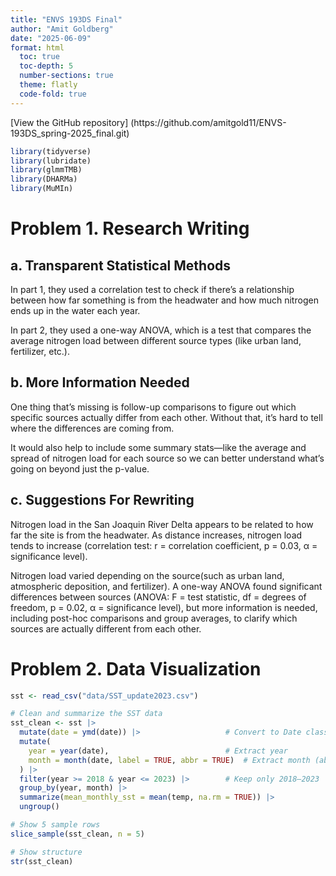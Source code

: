 ```yaml
---
title: "ENVS 193DS Final"
author: "Amit Goldberg"
date: "2025-06-09"
format: html
  toc: true
  toc-depth: 5
  number-sections: true
  theme: flatly
  code-fold: true
---
```

[View the GitHub repository] (https://github.com/amitgold11/ENVS-193DS_spring-2025_final.git)

```r
library(tidyverse)
library(lubridate)
library(glmmTMB)
library(DHARMa)
library(MuMIn)
```

# Problem 1. Research Writing

## a. Transparent Statistical Methods

In part 1, they used a correlation test to check if there’s a relationship between how far something is from the headwater and how much nitrogen ends up in the water each year.

In part 2, they used a one-way ANOVA, which is a test that compares the average nitrogen load between different source types (like urban land, fertilizer, etc.).

## b. More Information Needed

One thing that’s missing is follow-up comparisons to figure out which specific sources actually differ from each other. Without that, it’s hard to tell where the differences are coming from.

It would also help to include some summary stats—like the average and spread of nitrogen load for each source so we can better understand what’s going on beyond just the p-value.

## c. Suggestions For Rewriting

Nitrogen load in the San Joaquin River Delta appears to be related to how far the site is from the headwater. As distance increases, nitrogen load tends to increase (correlation test: r = correlation coefficient, p = 0.03, α = significance level).

Nitrogen load varied depending on the source(such as urban land, atmospheric deposition, and fertilizer). A one-way ANOVA found significant differences between sources (ANOVA: F = test statistic, df = degrees of freedom, p = 0.02, α = significance level), but more information is needed, including post-hoc comparisons and group averages, to clarify which sources are actually different from each other.

# Problem 2. Data Visualization

```r
sst <- read_csv("data/SST_update2023.csv")
```

```r
# Clean and summarize the SST data
sst_clean <- sst |> 
  mutate(date = ymd(date)) |>                   # Convert to Date class
  mutate(
    year = year(date),                          # Extract year
    month = month(date, label = TRUE, abbr = TRUE)  # Extract month (abbreviated)
  ) |> 
  filter(year >= 2018 & year <= 2023) |>        # Keep only 2018–2023
  group_by(year, month) |> 
  summarize(mean_monthly_sst = mean(temp, na.rm = TRUE)) |> 
  ungroup()

# Show 5 sample rows
slice_sample(sst_clean, n = 5)

# Show structure
str(sst_clean)
```
